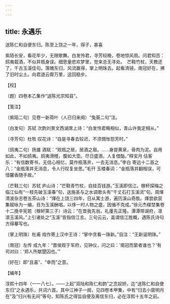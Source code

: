 ```yaml
---
---
---
```

title: 永遇乐
---



送陈仁和自便东归。陈至上饶之一年，得子，甚喜





紫陌长安，看花年少，无限歌舞。白发怜君，寻芳较晚，卷地惊风雨。问君知否：鸱夷载酒，不似井瓶身误。细思量悲欢梦里，觉来总无寻处。　芒鞋竹杖，天教还了，千古玉溪佳句。落魄东归，风流赢得，掌上明珠去。起看清镜，南冠好在，拂了旧时尘土。向君道云霄万里，这回稳步。





【校】


〔题〕四卷本乙集作“送陈光宗知县”。





【笺注】


〔紫陌二句〕见卷一新荷叶（人已归来阕）“兔葵二句”注。

〔白发句〕苏轼 次韵刘景文西湖席上诗：“白发怜君略相似，青山许我定相从。”

〔寻芳句〕杜牧 叹花诗：“自是寻春去较迟，不须惆怅怨芳时。”

〔鸱夷二句〕扬雄 酒赋：“观瓶之居，居酒之眉。……身提黄泉，骨肉为泥。自用如此，不如鸱夷。鸱夷滑稽，腹如大壶。尽日盛酒，人复借酤。”释宝月 估客乐：“有信数寄书，无信心相忆，莫作瓶落井，一去无消息。”李白 寄远十二首之八：“金瓶落井无消息，令人行叹复坐思。”毛幵 玉楼春词：“金瓶落井翻相误，可惜馨香随手故。”

〔芒鞋三句〕苏轼 庐山诗：“芒鞋青竹杖，自挂百钱游。”玉溪即信江。稼轩探梅之临江仙有“一枝先破玉溪春”句，送施圣与之水调歌头有“千丈石打玉溪流”句。周煇 清波杂志卷五茶山诗：“煇在上饶三四年，日从寓士游，遍历溪山奇胜。煇尝欲裒集赋咏为一编，目为玉溪酬唱，以侈一时人物之盛，因循不克成。”徐元杰楳埜集卷十二挽辛宪若（稼轩第三子）诗云：“在昔我先翁，礼廑先正隆。潭潭带湖府，凛凛玉溪风。”上引诸处之“玉溪”皆指信江言。三句云云，盖谓信江胜概，遇陈氏诗句方得摹写也。

〔掌上明珠〕杜甫 戏作寄上汉中王诗：“掌中贪看一珠新。”自注：“王新诞明珠。”

〔南冠〕左传 成九年：“晋侯观于军府，见钟仪，问之曰：‘南冠而絷者谁也？’有司对曰：‘郑人所献楚囚也。’”

〔好在〕即“且喜”、“幸而”之意。





【编年】


淳熙十四年（一一八七）。——上起“双陆和陈仁和韵”之念奴娇，迄“送陈仁和自便东归”之永遇乐，共词六首。其中江神子一阕，见四卷本甲集，中有“归去小窗明月在”及“归兴有无间”等句，知陈氏之得旨自便及离信东归，必在淳熙十五年之前。